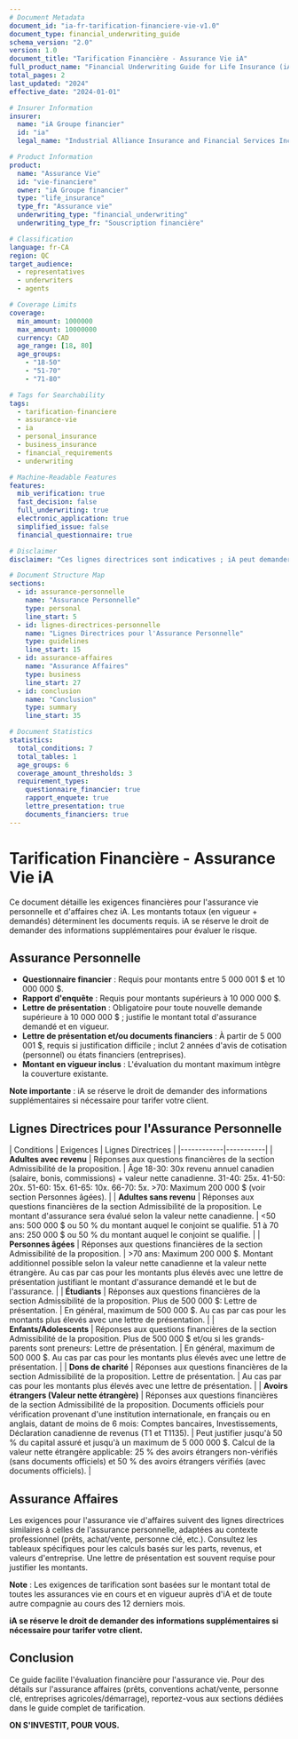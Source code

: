 ```yaml
---
# Document Metadata
document_id: "ia-fr-tarification-financiere-vie-v1.0"
document_type: financial_underwriting_guide
schema_version: "2.0"
version: 1.0
document_title: "Tarification Financière - Assurance Vie iA"
full_product_name: "Financial Underwriting Guide for Life Insurance (iA Groupe financier)"
total_pages: 2
last_updated: "2024"
effective_date: "2024-01-01"

# Insurer Information
insurer:
  name: "iA Groupe financier"
  id: "ia"
  legal_name: "Industrial Alliance Insurance and Financial Services Inc."

# Product Information
product:
  name: "Assurance Vie"
  id: "vie-financiere"
  owner: "iA Groupe financier"
  type: "life_insurance"
  type_fr: "Assurance vie"
  underwriting_type: "financial_underwriting"
  underwriting_type_fr: "Souscription financière"

# Classification
language: fr-CA
region: QC
target_audience: 
  - representatives
  - underwriters
  - agents

# Coverage Limits
coverage:
  min_amount: 1000000
  max_amount: 10000000
  currency: CAD
  age_range: [18, 80]
  age_groups:
    - "18-50"
    - "51-70"
    - "71-80"

# Tags for Searchability
tags:
  - tarification-financiere
  - assurance-vie
  - ia
  - personal_insurance
  - business_insurance
  - financial_requirements
  - underwriting

# Machine-Readable Features
features:
  mib_verification: true
  fast_decision: false
  full_underwriting: true
  electronic_application: true
  simplified_issue: false
  financial_questionnaire: true

# Disclaimer
disclaimer: "Ces lignes directrices sont indicatives ; iA peut demander des informations supplémentaires pour évaluer le risque financier."

# Document Structure Map
sections:
  - id: assurance-personnelle
    name: "Assurance Personnelle"
    type: personal
    line_start: 5
  - id: lignes-directrices-personnelle
    name: "Lignes Directrices pour l'Assurance Personnelle"
    type: guidelines
    line_start: 15
  - id: assurance-affaires
    name: "Assurance Affaires"
    type: business
    line_start: 27
  - id: conclusion
    name: "Conclusion"
    type: summary
    line_start: 35

# Document Statistics
statistics:
  total_conditions: 7
  total_tables: 1
  age_groups: 6
  coverage_amount_thresholds: 3
  requirement_types:
    questionnaire_financier: true
    rapport_enquete: true
    lettre_presentation: true
    documents_financiers: true
---
```

# Tarification Financière - Assurance Vie iA
Ce document détaille les exigences financières pour l'assurance vie personnelle et d'affaires chez iA. Les montants totaux (en vigueur + demandés) déterminent les documents requis. iA se réserve le droit de demander des informations supplémentaires pour évaluer le risque.

## Assurance Personnelle
- **Questionnaire financier** : Requis pour montants entre 5 000 001 $ et 10 000 000 $.
- **Rapport d'enquête** : Requis pour montants supérieurs à 10 000 000 $.
- **Lettre de présentation** : Obligatoire pour toute nouvelle demande supérieure à 10 000 000 $ ; justifie le montant total d'assurance demandé et en vigueur.
- **Lettre de présentation et/ou documents financiers** : À partir de 5 000 001 $, requis si justification difficile ; inclut 2 années d'avis de cotisation (personnel) ou états financiers (entreprises).
- **Montant en vigueur inclus** : L'évaluation du montant maximum intègre la couverture existante.

**Note importante** : iA se réserve le droit de demander des informations supplémentaires si nécessaire pour tarifer votre client.

## Lignes Directrices pour l'Assurance Personnelle
| Conditions | Exigences | Lignes Directrices |
|------------|-----------|
| **Adultes avec revenu** | Réponses aux questions financières de la section Admissibilité de la proposition. | Âge 18-30: 30x revenu annuel canadien (salaire, bonis, commissions) + valeur nette canadienne. 31-40: 25x. 41-50: 20x. 51-60: 15x. 61-65: 10x. 66-70: 5x. >70: Maximum 200 000 $ (voir section Personnes âgées). |
| **Adultes sans revenu** | Réponses aux questions financières de la section Admissibilité de la proposition. Le montant d'assurance sera évalué selon la valeur nette canadienne. | &lt;50 ans: 500 000 $ ou 50 % du montant auquel le conjoint se qualifie. 51 à 70 ans: 250 000 $ ou 50 % du montant auquel le conjoint se qualifie. |
| **Personnes âgées** | Réponses aux questions financières de la section Admissibilité de la proposition. | >70 ans: Maximum 200 000 $. Montant additionnel possible selon la valeur nette canadienne et la valeur nette étrangère. Au cas par cas pour les montants plus élevés avec une lettre de présentation justifiant le montant d'assurance demandé et le but de l'assurance. |
| **Étudiants** | Réponses aux questions financières de la section Admissibilité de la proposition. Plus de 500 000 $: Lettre de présentation. | En général, maximum de 500 000 $. Au cas par cas pour les montants plus élevés avec une lettre de présentation. |
| **Enfants/Adolescents** | Réponses aux questions financières de la section Admissibilité de la proposition. Plus de 500 000 $ et/ou si les grands-parents sont preneurs: Lettre de présentation. | En général, maximum de 500 000 $. Au cas par cas pour les montants plus élevés avec une lettre de présentation. |
| **Dons de charité** | Réponses aux questions financières de la section Admissibilité de la proposition. Lettre de présentation. | Au cas par cas pour les montants plus élevés avec une lettre de présentation. |
| **Avoirs étrangers (Valeur nette étrangère)** | Réponses aux questions financières de la section Admissibilité de la proposition. Documents officiels pour vérification provenant d'une institution internationale, en français ou en anglais, datant de moins de 6 mois: Comptes bancaires, Investissements, Déclaration canadienne de revenus (T1 et T1135). | Peut justifier jusqu'à 50 % du capital assuré et jusqu'à un maximum de 5 000 000 $. Calcul de la valeur nette étrangère applicable: 25 % des avoirs étrangers non-vérifiés (sans documents officiels) et 50 % des avoirs étrangers vérifiés (avec documents officiels). |

## Assurance Affaires
Les exigences pour l'assurance vie d'affaires suivent des lignes directrices similaires à celles de l'assurance personnelle, adaptées au contexte professionnel (prêts, achat/vente, personne clé, etc.). Consultez les tableaux spécifiques pour les calculs basés sur les parts, revenus, et valeurs d'entreprise. Une lettre de présentation est souvent requise pour justifier les montants.

**Note** : Les exigences de tarification sont basées sur le montant total de toutes les assurances vie en cours et en vigueur auprès d'iA et de toute autre compagnie au cours des 12 derniers mois.

**iA se réserve le droit de demander des informations supplémentaires si nécessaire pour tarifer votre client.**

## Conclusion
Ce guide facilite l'évaluation financière pour l'assurance vie. Pour des détails sur l'assurance affaires (prêts, conventions achat/vente, personne clé, entreprises agricoles/démarrage), reportez-vous aux sections dédiées dans le guide complet de tarification.

**ON S'INVESTIT, POUR VOUS.**